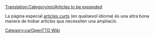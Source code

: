 [[Translation:Category/en/Articles to be expanded]]
{{en/Bilingual box| Ca
| Aquesta és una llista d''''articles que necessiten ser ampliat'''. Si us plau, remeteu a l'article per a més informació.<br/>Els articles amb les plantilles {{en/s|Ampliar/Ca}}, {{en/s|Esborrany/Ca}} i {{en/s|Incomplet/Ca}} són incorporats automàticament aquí.
| ''This is a list of '''articles that need to be expanded'''. Please refer to the article for more information.''<br/>''Articles with {{en/s|Ampliar/Ca}}, {{en/s|Esborrany/Ca}} and {{en/s|Incomplet/Ca}} templates automatically go here.''}}


La pàgina especial [[en/Special/Shortpages|articles curts]] (en qualsevol idioma) és una altra bona manera de trobar articles que necessiten una ampliació.


[[Category:ca/OpenTTD Wiki]]